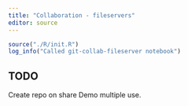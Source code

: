 ```yaml
---
title: "Collaboration - fileservers"
editor: source
---
```



```r
source("./R/init.R")
log_info("Called git-collab-fileserver notebook")
```

## TODO

Create repo on share
Demo multiple use.

